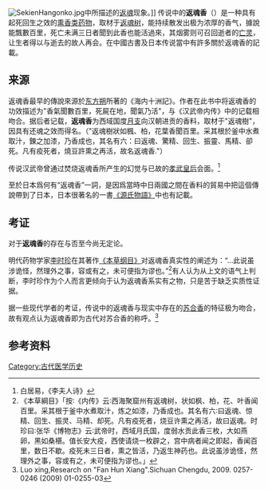 [[File:SekienHangonko.jpg|thumb]]中所描述的[[返魂香|返魂]]现象。]]
传说中的'''返魂香'''（{{lang|ja|Hangonko，はんこんこう}}）是一种具有起死回生之效的[[香|熏香类药物]]，取材于[[返魂树|返魂树]]，能持续散发出极为浓厚的香气，據說能飄數百里，死亡未满三日者聞到此香也能活過來，其烟雾则可召回逝者的[[灵魂|亡灵]]，让生者得以与逝去的故人再会。在中國古書及日本传说當中有許多關於返魂香的記載。

== 来源 ==

返魂香最早的傳說來源於[[东方朔|东方朔]]所著的《海内十洲記》。作者在此书中将返魂香的功效描述为"香氣聞數百里，死屍在地，聞氣乃活"，与《汉武帝内传》中的记载相吻合。据后者记载，'''返魂香'''为西域国度[[月支|月支]]向汉朝进贡的香料，取材于"返魂樹"，因具有还魂之效而得名。（"返魂樹狀如楓、柏，花葉香聞百里。采其根於釜中水煮取汁，鍊之加漆，乃香成也，其名有六：曰返魂、驚精、回生、振靈、馬精、卻死。凡有疫死者，燒豆許熏之再活，故名返魂香."）

传说汉武帝曾通过焚烧返魂香所产生的幻觉与已故的[[孝武皇后|孝武皇后]]会面。<ref>白居易，《李夫人诗》</ref>

至於日本爲何有“返魂香”一詞，是因爲當時中日兩國之間在香料的貿易中把這個傳說帶到了日本，日本很著名的一書[[源氏物語|《源氏物語》]]中也有記載。

== 考证 ==

对于'''返魂香'''的存在与否至今尚无定论。

明代药物学家[[李时珍|李时珍]]在其著作[[本草纲目|《本草纲目》]]对返魂香真实性的阐述为：“...此说虽涉诡怪，然理外之事，容或有之，未可便指为谬也。”<ref>《本草綱目》「按∶《内传》云∶西海聚窟州有返魂树，状如枫、柏，花、叶香闻百里。采其根于釜中水煮取汁，炼之如漆，乃香成也。其名有六∶曰返魂、惊精、回生、振灵、马精、却死。凡有疫死者，烧豆许熏之再活，故曰返魂。时珍曰∶张华《博物志》云∶武帝时，西域月氏国，度弱水贡此香三枚，大如燕卵，黑如桑椹。值长安大疫，西使请烧一枚辟之，宫中病者闻之即起，香闻百里，数日不歇。疫死未三日者，熏之皆活，乃返生神药也。此说虽涉诡怪，然理外之事，容或有之，未可便指为谬也。」</ref>有人认为从上文的语气上判断，李时珍作为个人而言更倾向于认为返魂香系实有之物，只是苦于缺乏实质性证据。

据一些现代学者的考证，传说中的返魂香与现实中存在的[[苏合香|苏合香]]的特征极为吻合，故有观点认为返魂香即为古代对苏合香的称呼。<ref>Luo xing,Research on "Fan Hun Xiang"{{lang|en|(返魂香考)}}.Sichuan Chengdu, 2009. 0257-0246 (2009) 01-0255-03</ref>

==参考资料==
{{Reflist}}

[[Category:古代医学历史|Category:古代医学历史]]